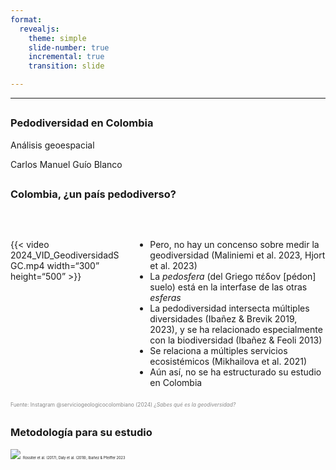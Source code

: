 ```yaml
---
format: 
  revealjs:
    theme: simple
    slide-number: true
    incremental: true
    transition: slide

---
```


---

##
::: {.center}

### Pedodiversidad en Colombia

Análisis geoespacial

::: aside
Carlos Manuel Guío Blanco
:::

:::


## {.smaller}
### Colombia, ¿un país pedodiverso? 

<br>  

:::: {.columns}

::: {.column width="35%"}
{{< video 2024_VID_GeodiversidadSGC.mp4 width="300" height="500" >}}
:::

::: {.column width="60%"}
- Pero, no hay un concenso sobre medir la geodiversidad (Maliniemi et al. 2023, Hjort et al. 2023)
- La *pedosfera* (del Griego πέδον [pédon] suelo) está en la interfase de las otras *esferas*
- La pedodiversidad intersecta múltiples diversidades (Ibañez & Brevik 2019, 2023), y se ha relacionado especialmente con la biodiversidad (Ibañez & Feoli 2013)
- Se relaciona a múltiples servicios ecosistémicos (Mikhailova et al. 2021)
- Aún así, no se ha estructurado su estudio en Colombia
:::

::::

::: {.footer-left style="font-size:0.6em; color:#888"}
Fuente: Instagram @serviciogeologicocolombiano (2024) *¿Sabes qué es la geodiversidad?* 
:::


## {.samller}
### Metodología para su estudio

![](250430_PRESENTACION1_Metodos-01.png)
<span style="font-size:0.4em">Rossiter et al. (2017), Daly et al. (2018), Ibañez & Pfeiffer 2023</span>






